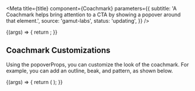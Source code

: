 


<Meta
  title={title}
  component={Coachmark}
  parameters={{
    subtitle:
      'A Coachmark helps bring attention to a CTA by showing a popover around that element.',
    source: 'gamut-labs',
    status: 'updating',
  }}
/>

<Canvas>
  <Story name="Coachmark">
    {(args) => {
      return <CoachmarkExample {...args} />;
    }}
  </Story>
</Canvas>

<PropsTable story="Coachmark" />

## Coachmark Customizations

Using the popoverProps, you can customize the look of the coachmark.
For example, you can add an outline, beak, and pattern, as shown below.

<Canvas>
  <Story name="Coachmark Customizations">
    {(args) => {
      return (
        <CoachmarkExample
          {...args}
          popoverProps={{
            beak: 'left',
            outline: true,
            pattern: 'dotsDense',
          }}
        />
      );
    }}
  </Story>
</Canvas>
